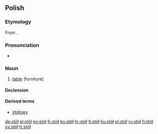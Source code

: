 ==Polish==

===Etymology===
From {{proto|Slavic|stolъ|lang=pl}}.

===Pronunciation===
* {{audio|Pl-stół.ogg|audio}}

===Noun===
{{infl|pl|noun|g=m}}

# [[table]] (furniture)

====Declension====
{{pl-decl-noun
|stół|stoły
|stołu|stołów
|stołowi|stołom
|stół|stoły
|stołem|stołami
|stole|stołach
|stole|stoły
}}

====Derived terms====
* [[stołowy]]

[[de:stół]]
[[el:stół]]
[[eo:stół]]
[[fr:stół]]
[[ko:stół]]
[[hr:stół]]
[[lt:stół]]
[[hu:stół]]
[[pl:stół]]
[[ru:stół]]
[[fi:stół]]
[[sv:stół]]
[[tr:stół]]